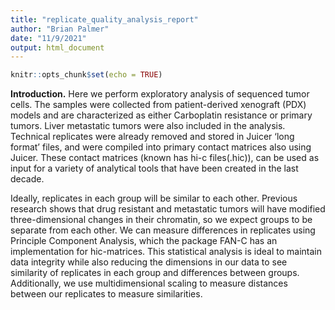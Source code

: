 ```yaml
---
title: "replicate_quality_analysis_report"
author: "Brian Palmer"
date: "11/9/2021"
output: html_document
---
```


```r
knitr::opts_chunk$set(echo = TRUE)
```

**Introduction.** Here we perform exploratory analysis of sequenced tumor cells. The samples were collected from patient-derived xenograft (PDX) models and are characterized as either Carboplatin resistance or primary tumors. Liver metastatic tumors were also included in the analysis. Technical replicates were already removed and stored in Juicer 'long format' files, and were compiled into primary contact matrices also using Juicer. These contact matrices (known has hi-c files(.hic)), can be used as input for a variety of analytical tools that have been created in the last decade. 

Ideally, replicates in each group will be similar to each other. Previous research shows that drug resistant and metastatic tumors will have modified three-dimensional changes in their chromatin, so we expect groups to be separate from each other. We can measure differences in replicates using Principle Component Analysis, which the package FAN-C has an implementation for hic-matrices. This statistical analysis is ideal to maintain data integrity while also reducing the dimensions in our data to see similarity of replicates in each group and differences between groups. Additionally, we use multidimensional scaling to measure distances between our replicates to measure similarities.

